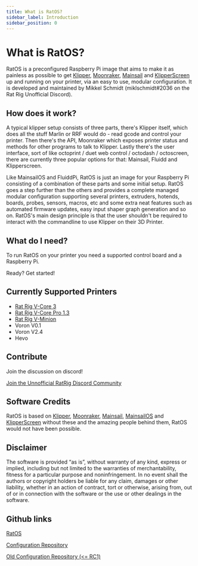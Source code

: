 ```yaml
---
title: What is RatOS?
sidebar_label: Introduction
sidebar_position: 0
---
```



# What is RatOS?

RatOS is a preconfigured Raspberry Pi image that aims to make it as painless as possible to get [Klipper](https://www.klipper3d.org/), [Moonraker](https://moonraker.readthedocs.io/en/latest/), [Mainsail](https://docs.mainsail.xyz/) and [KlipperScreen](https://klipperscreen.readthedocs.io/) up and running on your printer, via an easy to use, modular configuration. It is developed and maintained by Mikkel Schmidt (miklschmidt#2036 on the Rat Rig Unofficial Discord).

## How does it work?

A typical klipper setup consists of three parts, there's Klipper itself, which does all the stuff Marlin or RRF would do - read gcode and control your printer.
Then there's the API, Moonraker which exposes printer status and methods for other programs to talk to Klipper. Lastly there's the user interface, sort of like octoprint / duet web control / octodash / octoscreen, there are currently three popular options for that: Mainsail, Fluidd and Klipperscreen.

Like MainsailOS and FluiddPi, RatOS is just an image for your Raspberry Pi consisting of a combination of these parts and some initial setup. RatOS goes a step further than the others and provides a complete managed modular configuration supporting several printers, extruders, hotends, boards, probes, sensors, macros, etc and some extra neat features such as automated firmware updates, easy input shaper graph generation and so on. RatOS's main design principle is that the user shouldn't be required to interact with the commandline to use Klipper on their 3D Printer.

## What do I need?

To run RatOS on your printer you need a supported control board and a Raspberry Pi.

<Link to="/docs/installation" className="button button--primary">
    Ready? Get started!
</Link>

## Currently Supported Printers

-   [Rat Rig V-Core 3](printers/v-core-3.md)
-   [Rat Rig V-Core Pro 1.3](printers/v-core-pro.md)
-   [Rat Rig V-Minion](printers/v-minion.md)
-   Voron V0.1
-   Voron V2.4
-   Hevo

## Contribute

Join the discussion on discord!

[Join the Unnofficial RatRig Discord Community](https://discord.gg/D62e8XNeYa ":class=button")

## Software Credits

RatOS is based on [Klipper](https://www.klipper3d.org/), [Moonraker](https://moonraker.readthedocs.io/en/latest/), [Mainsail](https://docs.mainsail.xyz/), [MainsailOS](https://github.com/raymondh2/MainsailOS) and [KlipperScreen](https://klipperscreen.readthedocs.io/) without these and the amazing people behind them, RatOS would not have been possible.

## Disclaimer

The software is provided “as is”, without warranty of any kind, express or implied, including but not limited to the warranties of merchantability, fitness for a particular purpose and noninfringement. In no event shall the authors or copyright holders be liable for any claim, damages or other liability, whether in an action of contract, tort or otherwise, arising from, out of or in connection with the software or the use or other dealings in the software.

## Github links

[RatOS](https://github.com/Artemis-CNC/RatOS/)

[Configuration Repository](https://github.com/artemis-cnc/ratos-configuration)

[Old Configuration Repository (<= RC1)](https://github.com/Rat-Rig/v-core-3-klipper-config)
